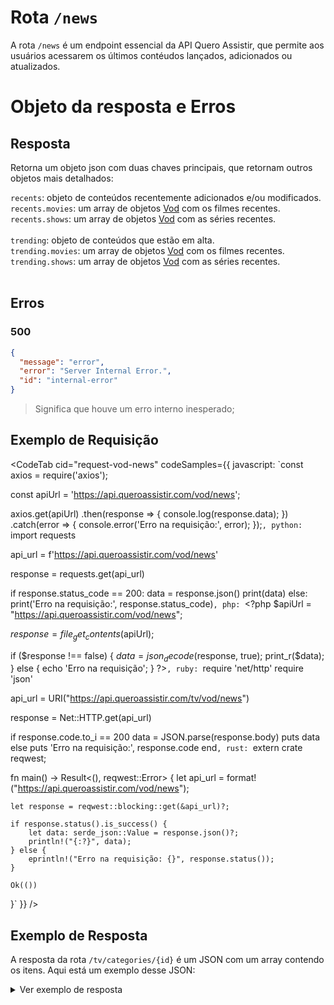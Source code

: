 
# Rota `/news`

A rota `/news` é um endpoint essencial da API Quero Assistir, que permite aos usuários acessarem os últimos contéudos lançados, adicionados ou atualizados.

# Objeto da resposta e Erros

## Resposta

Retorna um objeto json com duas chaves principais, que retornam outros objetos mais detalhados:

`recents`: objeto de conteúdos recentemente adicionados e/ou modificados. <br />
`recents.movies`: um array de objetos [Vod](/vod/types) com os filmes recentes.<br />
`recents.shows`: um array de objetos [Vod](/vod/types) com as séries recentes.<br /><br />
`trending`: objeto de conteúdos que estão em alta.<br />
`trending.movies`: um array de objetos [Vod](/vod/types) com os filmes recentes.<br />
`trending.shows`: um array de objetos [Vod](/vod/types) com as séries recentes.<br /><br />

## Erros

### 500

```json
{
  "message": "error",
  "error": "Server Internal Error.",
  "id": "internal-error"
}
```

> Significa que houve um erro interno inesperado;

## Exemplo de Requisição

<CodeTab cid="request-vod-news" codeSamples={{
  javascript: `const axios = require('axios');

const apiUrl = 'https://api.queroassistir.com/vod/news';

axios.get(apiUrl)
  .then(response => {
    console.log(response.data);
  })
  .catch(error => {
    console.error('Erro na requisição:', error);
  });`,
  python: `import requests

api_url = f'https://api.queroassistir.com/vod/news'

response = requests.get(api_url)

if response.status_code == 200:
    data = response.json()
    print(data)
else:
    print('Erro na requisição:', response.status_code)`,
  php: `<?php
$apiUrl = "https://api.queroassistir.com/vod/news";

$response = file_get_contents($apiUrl);

if ($response !== false) {
    $data = json_decode($response, true);
    print_r($data);
} else {
    echo 'Erro na requisição';
}
?>`,
  ruby: `require 'net/http'
require 'json'

api_url = URI("https://api.queroassistir.com/tv/vod/news")

response = Net::HTTP.get(api_url)

if response.code.to_i == 200
  data = JSON.parse(response.body)
  puts data
else
  puts 'Erro na requisição:', response.code
end`,
  rust: `extern crate reqwest;

fn main() -> Result<(), reqwest::Error> {
    let api_url = format!("https://api.queroassistir.com/vod/news");

    let response = reqwest::blocking::get(&api_url)?;

    if response.status().is_success() {
        let data: serde_json::Value = response.json()?;
        println!("{:?}", data);
    } else {
        eprintln!("Erro na requisição: {}", response.status());
    }

    Ok(())
}`
}} />

## Exemplo de Resposta

A resposta da rota `/tv/categories/{id}` é um JSON com um array contendo os itens. Aqui está um exemplo desse JSON:

<details>
  <summary>Ver exemplo de resposta</summary>
  ```json copy
{
  "recents": {
    "movies": [
      {
        "image": "https://image.tmdb.org/t/p/w300/djREwz46Ssm5LlMD9yN2ckvzVWU.jpg",
        "name": "A Vida Diante de Seus Olhos",
        "id": "tt29291436"
      },
      {
        "image": "https://image.tmdb.org/t/p/w300/pslwfOD7sFLmpRcHklHOFf2aoDi.jpg",
        "name": "Tiozões",
        "id": "tt18394190"
      },
      {
        "image": "https://image.tmdb.org/t/p/w300/byF0OTIt67FXCqan5bjPgF1v0Hi.jpg",
        "name": "Kandasamys: O Bebê",
        "id": "tt27048691"
      }
    ],
    "shows": [
      {
        "image": "https://image.tmdb.org/t/p/w300/3kQ7NoZ67nSRgLP87vmjc65g2a4.jpg",
        "name": "Castlevania: Nocturne",
        "id": "tt14833612"
      },
      {
        "image": "https://image.tmdb.org/t/p/w300/wGOV8WrYzHKYt9lMrSGzxVAlfqL.jpg",
        "name": "Gen V",
        "id": "tt13159924"
      },
      {
        "image": "https://image.tmdb.org/t/p/w300/q8ED7O2RM5pXCafMQuBKragWqPz.jpg",
        "name": "데블스 플랜",
        "id": "tt27995115"
      }
    ]
  },
  "trending": {
    "movies": [
      {
        "image": "https://image.tmdb.org/t/p/w300/l6nMIFfpkL5cQz4ulSV0llwOWoh.jpg",
        "name": "O Exorcista: O Devoto",
        "id": "tt12921446"
      },
      {
        "image": "https://image.tmdb.org/t/p/w300/fDBAZRH4YiqtOrcTwmwbjz4KsXe.jpg",
        "name": "O Monstro que vive em Mim",
        "id": "tt17202164"
      },
      {
        "image": "https://image.tmdb.org/t/p/w300/2BWhcrlPr6UvSJy5D044Ikq2QxH.jpg",
        "name": "Som da Liberdade",
        "id": "tt7599146"
      }
    ],
    "shows": [
      {
        "image": "https://image.tmdb.org/t/p/w300/ukR0MkCQE6IylzBPd61txJi1L3E.jpg",
        "name": "Loki",
        "id": "tt9140554"
      },
      {
        "image": "https://image.tmdb.org/t/p/w300/wGOV8WrYzHKYt9lMrSGzxVAlfqL.jpg",
        "name": "Gen V",
        "id": "tt13159924"
      },
      {
        "image": "https://image.tmdb.org/t/p/w300/uRcrRc74ztb1TV5uojRtXqvNQ5y.jpg",
        "name": "The Continental: From the World of John Wick",
        "id": "tt6486762"
      }
    ]
  }
}
]
  ```
</details>